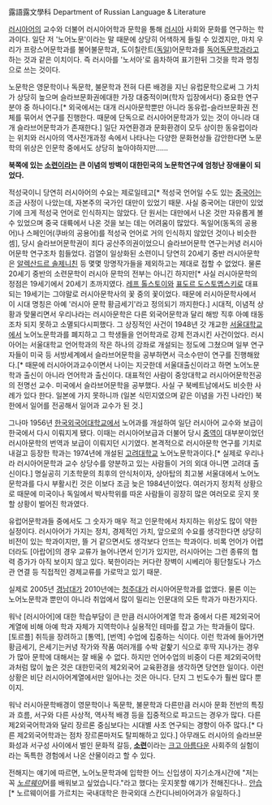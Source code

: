 露語露文學科
Department of Russian Language & Literature

[[러시아어]]의 교수와 더불어 러시아어학과 문학을 통해 [[러시아]] 사회와 문화를 연구하는 학과이다. 일단 저 '노어노문'이라는 말 때문에 상당히 어색하게 들릴 수 있겠지만, 마치 우리가 프랑스어문학과를 불어불문학과, 도이칠란트([[독일]])어문학과를 [[독어독문학과]]라고 하는 것과 같은 이치이다. 즉 러시아를 '노서아'로 음차하여 표기한뒤 그것을 학과 명칭으로 쓰는 것이다.

노문학은 영문학이나 독문학, 불문학과 전혀 다른 배경을 지닌 유럽문학으로써 그 가치가 상당히 높으며 슬라브문화권에대한 가장 대중적이며(학자 입장에서다) 중요한 연구분야 중 하나이다.[* 외국에서는 대개 러시아문학뿐만 아니라 동유럽-슬라브문화권 전체를 묶어서 연구를 진행한다. 때문에 단독으로 러시아어문학과가 있는 것이 아니라 대개 슬라브어문학과가 존재한다.] 일단 자연환경과 문화환경이 모두 상이한 동유럽이라는 위치와 러시아의 역사전개과정 속에서 나타나는 다양한 문화현상들 감안한다면 노문학의 위상은 인문학 중에서도 상당히 높아야하지만......

'''북쪽에 있는 [[소련]]이라는 큰 이념의 방벽이 대한민국의 노문학연구에 엄청난 장애물이 되었다.'''

적성국이니 당연히 러시아어의 수요는 제로일테고[* 적성국 언어일 수도 있는 [[중국어]]는 조금 사정이 나았는데, 자본주의 국가인 대만이 있었기 때문. 사실 중국어는 대만이 있었기에 크게 적성국 언어로 인식하지는 않았다. 단 원서는 대만에서 나온 것만 자유롭게 볼 수 있었으며 중국 대륙에서 나온 것을 보는 데는 어려움이 많았다. 독일어(동독의 공용어)나 스페인어(쿠바의 공용어)를 적성국 언어로 거의 인식하지 않았던 것이나 비슷한 셈], 당시 슬라브어문학권이 죄다 공산주의권이었으니 슬라브어문학 연구는커녕 러시아어문학 연구조차 힘들었다. 검열이 일상화된 소련이니 당연히 20세기 중반 러시아문학은 [[알렉산드르 솔제니친]] 등 몇몇 망명작가들을 제외하고는 제대로 접할 수 없었다. 물론 20세기 중반의 소련문학이 러시아 문학의 전부는 아니긴 하지만[* 사실 러시아문학의 정점은 19세기에서 20세기 초까지였다. [[레프 톨스토이]]와 [[표도르 도스토옙스키]]로 대표되는 19세기는 그야말로 러시아문학사의 꽃 중의 꽃이었다. 때문에 러시아문학사에서 이 시대 명칭은 아예 '러시아 문학 황금세기'라고 정의되기 까지한다.] 시대적, 이념적 상황과 맞물리면서 우리나라는 러시아문학은 다른 외국어문학과 달리 해방 직후 아예 태동조차 되지 못하고 소멸되다시피했다. 그 상징적인 사건이 1948년 갓 개교한 [[서울대학교]]에서 노어노문학과를 폐지하고 그 학생들을 언어학과로 강제 전과시킨 사건이었다. 러시아어는 서울대학교 언어학과의 작은 하나의 강좌로 개설되는 정도에 그쳤으며 일부 연구자들이 미국 등 서방세계에서 슬라브어문학을 공부하면서 극소수만이 연구를 진행해왔다.[* 때문에 러시아어과교수이면서 나이는 지긋한데 서울대출신이라고 하면 노어노문학과 출신이 아니라 언어학과 출신이다. 대표적인 사람이 중앙대학교 러시아어문학전공의 전명선 교수. 미국에서 슬라브어문학을 공부했다. 사실 구 북베트남에서도 비슷한 사례가 있다 한다. 일본에 가지 못하니까 (일본 식민지였으며 같은 이념을 가진 나라인) 북한에서 일어를 전공해서 일어과 교수가 된 것.]

그나마 1956년 [[한국외국어대학교]]에서 노어과를 개설하여 일단 러시아어 교수와 보급이 한국에서 다시 이뤄지게 됐다. 이때는 러시아어보급과 더불어 당시 [[중역]]이 대부분이었던 러시아문학의 번역과 보급이 이뤄지던 시기였다. 본격적으로 러시아문학 연구를 기치로 내걸고 등장한 학과는 1974년에 개설된 [[고려대학교]] 노어노문학과이다.[* 실제로 우리나라 러시아어문학과 교수 상당수를 양분하고 있는 사람들이 거의 외대 아니면 고려대 출신이다.] 명실공히 기초학문의 최후의 안식처이자, 상아탑의 최고봉 서울대에서 노어노문학과를 다시 부활시킨 것은 이보다 조금 늦은 1984년이었다. 여러가지 정치적 상황으로 때문에 미국이나 독일에서 박사학위를 따온 사람들이 굉장히 많은 여러모로 웃지 못할 상황이 벌어진 학과였다.

유럽어문학과들 중에서도 그 숫자가 매우 적고 인문학에서 차지하는 위상도 많이 약한 실정이다. 러시아어가 가지는 정치, 경제적인 가치, 앞으로의 수요를 생각한다면 상당히 비전이 있는 학과이지만, 뜰 거 같으면서도 생각보다 안뜨는 학과이다. 비록 언어가 어렵더라도 [아랍어]의 경우 교류가 늘어나면서 인기가 있지만, 러시아어는 그런 종류의 협력 증가가 아직 보이지 않고 있다. 북한이라는 커다란 장벽이 시베리아 횡단철도나 가스관 연결 등 직접적인 경제교류를 가로막고 있기 때문.

실제로 2005년 [[경남대]]가 2010년에는 [[청주대]]가 러시아어문학과를 없앴다. 물론 이는 노어노문학과 뿐만이 아니라 취업에서 많이 밀리는 인문대의 모든 학과가 마찬가지다.

워낙 [러시아어]에 대한 학습부담이 큰 만큼 러시아어계열 학과 중에서 다른 제2외국어계열에 비해 아예 학과 자체가 지역학이나 실용적인 테마를 잡고 가는 학과들이 많다. [토르플] 취득을 장려하고 [통역], [번역] 수업에 집중하는 식이다. 이런 학과에 들어가면 황금세기, 은세기는커녕 작가와 작품 여러개를 수박 겉핥기 식으로 후딱 지나가는 경우가 많아 문학에 대해서는 잘 배울 수 없다. 하지만 언어수업의 비중이 다른 제2외국어학과처럼 많이 높은 것은 대한민국의 제2외국어 교육환경을 생각하면 당연한 일이다. 이런 상황은 비단 러시아어계열에서만 일어나는 것은 아니다. 단지 그 빈도수가 훨씬 많다 뿐이지.

워낙 러시아문학배경이 영문학이나 독문학, 불문학과 다른만큼 러시아 문화 전반의 특징과 흐름, 서구와 다른 사상적, 역사적 배경 등을 집중적으로 파고드는 경우가 많다. 다른 제2외국어학과와 달리 장르론 중심보다는 시대별 사조 연구되는 경향이 아주 많다.[* 다른 제2외국어학과는 점차 장르론마저도 탈피해하고 있다.] 아무래도 러시아의 슬라브문화성과 서구성 사이에서 벌인 문화적 갈등, '''[[소련]]'''이라는 [[크고 아름다운]] 사회주의 실험이라는 독특한 경험에서 나온 산물이라고 할 수 있다.

전해지는 얘기에 따르면, 노어노문학과에 입학한 어느 신입생이 자기소개시간에 "저는 꼭 ''[[노르웨이]]''어를 배워보고 싶었습니다."라고 했다는 웃지못할 얘기가 전해진다나.. [[안습]][* 노르웨이어를 가르치는 국내대학은 한국외대 스칸디나비아어과가 유일하다.]
